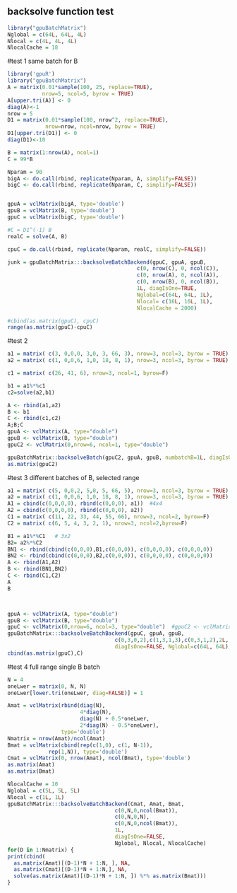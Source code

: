 <!--
%\VignetteEngine{knitr::knitr}
%\VignetteIndexEntry{backsolveBatch}
-->



## backsolve function test
```r
library("gpuBatchMatrix")
Nglobal = c(64L, 64L, 4L)
Nlocal = c(4L, 4L, 4L)
NlocalCache = 18
```

#test 1 same batch for B
```r
library('gpuR')
library("gpuBatchMatrix")
A = matrix(0.01*sample(100, 25, replace=TRUE),
           nrow=5, ncol=5, byrow = TRUE) 
A[upper.tri(A)] <- 0
diag(A)<-1
nrow = 5
D1 = matrix(0.01*sample(100, nrow^2, replace=TRUE),
            nrow=nrow, ncol=nrow, byrow = TRUE) 
D1[upper.tri(D1)] <- 0
diag(D1)<-10

B = matrix(1:nrow(A), ncol=1)
C = 99*B

Nparam = 90
bigA <- do.call(rbind, replicate(Nparam, A, simplify=FALSE))
bigC <- do.call(rbind, replicate(Nparam, C, simplify=FALSE))


gpuA = vclMatrix(bigA, type='double')
gpuB = vclMatrix(B, type='double')
gpuC = vclMatrix(bigC, type='double')

#C = D1^(-1) B
realC = solve(A, B)

cpuC = do.call(rbind, replicate(Nparam, realC, simplify=FALSE))

junk = gpuBatchMatrix:::backsolveBatchBackend(gpuC, gpuA, gpuB,
                                         c(0, nrow(C), 0, ncol(C)),
                                         c(0, nrow(A), 0, ncol(A)),
                                         c(0, nrow(B), 0, ncol(B)),
                                         1L, diagIsOne=TRUE, 
                                         Nglobal=c(64L, 64L, 1L), 
                                         Nlocal= c(16L, 16L, 1L), 
                                         NlocalCache = 2000)

#cbind(as.matrix(gpuC), cpuC)
range(as.matrix(gpuC)-cpuC)


```



#test 2
```r
a1 = matrix( c(3, 0,0,0, 3,0, 3, 66, 3), nrow=3, ncol=3, byrow = TRUE) 
a2 = matrix( c(1, 0,0,6, 1,0, 18, 8, 1), nrow=3, ncol=3, byrow = TRUE) 

c1 = matrix( c(26, 41, 6), nrow=3, ncol=1, byrow=F) 

b1 = a1%*%c1
c2=solve(a2,b1)

A <- rbind(a1,a2)
B <- b1
C <- rbind(c1,c2)
A;B;C
gpuA <- vclMatrix(A, type="double")
gpuB <- vclMatrix(B, type="double")
gpuC2 <- vclMatrix(0,nrow=6, ncol=1, type="double")

gpuBatchMatrix::backsolveBatch(gpuC2, gpuA, gpuB, numbatchB=1L, diagIsOne=FALSE, Nglobal=c(8L,8L,4L), Nlocal=c(4L, 4L, 4L), NlocalCache=50)
as.matrix(gpuC2)
```

#test 3 different batches of B, selected range
```r
a1 = matrix( c(5, 0,0,2, 5,0, 5, 66, 5), nrow=3, ncol=3, byrow = TRUE) 
a2 = matrix( c(1, 0,0,6, 1,0, 18, 8, 1), nrow=3, ncol=3, byrow = TRUE) 
A1 = cbind(c(0,0,0,0), rbind(c(0,0,0), a1))  #4x4
A2 = cbind(c(0,0,0,0), rbind(c(0,0,0), a2))
C1 = matrix( c(11, 22, 33, 44, 55, 66), nrow=3, ncol=2, byrow=F) 
C2 = matrix( c(6, 5, 4, 3, 2, 1), nrow=3, ncol=2,byrow=F)  

B1 = a1%*%C1   # 3x2
B2= a2%*%C2
BN1 <- rbind(cbind(c(0,0,0),B1,c(0,0,0)), c(0,0,0,0), c(0,0,0,0))
BN2 <- rbind(cbind(c(0,0,0),B2,c(0,0,0)), c(0,0,0,0), c(0,0,0,0))
A <- rbind(A1,A2)
B <- rbind(BN1,BN2)
C <- rbind(C1,C2)
A
B



gpuA <- vclMatrix(A, type="double")
gpuB <- vclMatrix(B, type="double")
gpuC <- vclMatrix(0,nrow=6, ncol=3, type="double")  #gpuC2 <- vclMatrix(0,nrow=6, ncol=2, type="double")
gpuBatchMatrix:::backsolveBatchBackend(gpuC, gpuA, gpuB, 
                                  c(0,3,0,2),c(1,3,1,3),c(0,3,1,2),2L,
                                  diagIsOne=FALSE, Nglobal=c(64L, 64L), Nlocal= c(4L, 4L), NlocalCache=1000)
cbind(as.matrix(gpuC),C)
```




#test 4 full range single B batch
```r
N = 4
oneLwer = matrix(0, N, N)
oneLwer[lower.tri(oneLwer, diag=FALSE)] = 1

Amat = vclMatrix(rbind(diag(N), 
                       4*diag(N), 
                       diag(N) + 0.5*oneLwer,
                       2*diag(N) - 0.5*oneLwer),
                 type='double')
Nmatrix = nrow(Amat)/ncol(Amat)
Bmat = vclMatrix(cbind(rep(c(1,0), c(1, N-1)),
             rep(1,N)), type='double')
Cmat = vclMatrix(0, nrow(Amat), ncol(Bmat), type='double')
as.matrix(Amat)
as.matrix(Bmat)

NlocalCache = 10
Nglobal = c(5L, 5L, 5L)
Nlocal = c(1L, 1L) 
gpuBatchMatrix:::backsolveBatchBackend(Cmat, Amat, Bmat, 
                                  c(0,N,0,ncol(Bmat)),
                                  c(0,N,0,N),
                                  c(0,N,0,ncol(Bmat)),
                                  1L,
                                  diagIsOne=FALSE, 
                                  Nglobal, Nlocal, NlocalCache)
for(D in 1:Nmatrix) {
print(cbind(
  as.matrix(Amat)[(D-1)*N + 1:N, ], NA,
  as.matrix(Cmat)[(D-1)*N + 1:N,], NA,
  solve(as.matrix(Amat)[(D-1)*N + 1:N, ]) %*% as.matrix(Bmat)))
}
```
